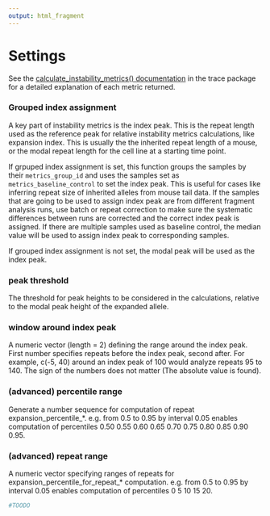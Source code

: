 ```yaml
---
output: html_fragment
---
```


# Settings

See the [calculate_instability_metrics() documentation](https://zachariahmclean.github.io/trace/reference/calculate_instability_metrics.html) in the trace package for a detailed explanation of each metric returned.

### Grouped index assignment
A key part of instability metrics is the index peak. This is the repeat length used as the reference peak for relative instability metrics calculations, like expansion index. This is usually the the inherited repeat length of a mouse, or the modal repeat length for the cell line at a starting time point.

If grpuped index assignment is set, this function groups the samples by their `metrics_group_id` and uses the samples set as `metrics_baseline_control` to set the index peak. This is useful for cases like inferring repeat size of inherited alleles from mouse tail data. If the samples that are going to be used to assign index peak are from different fragment analysis runs, use batch or repeat correction to make sure the systematic differences between runs are corrected and the correct index peak is assigned. If there are multiple samples used as baseline control, the median value will be used to assign index peak to corresponding samples.

If grouped index assignment is not set, the modal peak will be used as the index peak.

### peak threshold	
The threshold for peak heights to be considered in the calculations, relative to the modal peak height of the expanded allele.

### window around index peak	
A numeric vector (length = 2) defining the range around the index peak. First number specifies repeats before the index peak, second after. For example, c(-5, 40) around an index peak of 100 would analyze repeats 95 to 140. The sign of the numbers does not matter (The absolute value is found).

### (advanced) percentile range	
Generate a number sequence for computation of repeat expansion_percentile_*. e.g. from 0.5 to 0.95 by interval 0.05 enables computation of percentiles 0.50 0.55 0.60 0.65 0.70 0.75 0.80 0.85 0.90 0.95.

### (advanced) repeat range	
A numeric vector specifying ranges of repeats for expansion_percentile_for_repeat_* computation. e.g. from 0.5 to 0.95 by interval 0.05 enables computation of percentiles 0 5 10 15 20.


```r
#TOODO



```
